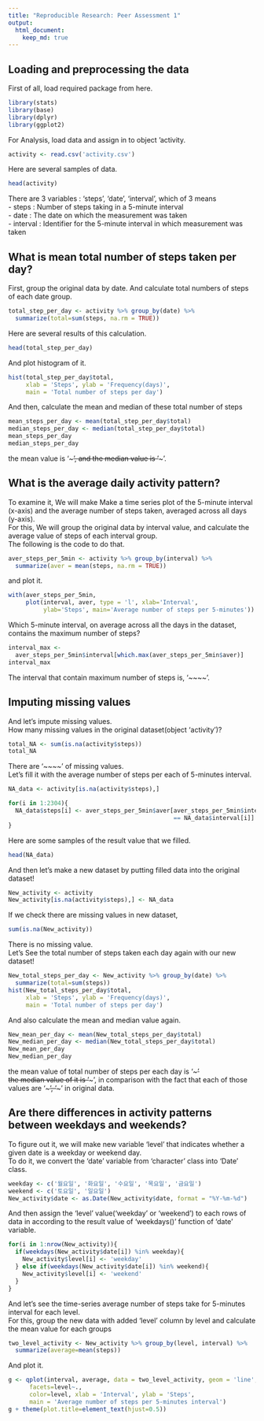 ---
title: "Reproducible Research: Peer Assessment 1"
output: 
  html_document:
    keep_md: true
---


## Loading and preprocessing the data
First of all, load required package from here.
```{r}
library(stats)
library(base)
library(dplyr)
library(ggplot2)
```

For Analysis, load data and assign in to object 'activity.
```{r}
activity <- read.csv('activity.csv')
```

Here are several samples of data.
```{r}
head(activity)
```

There are 3 variables : 'steps', 'date', 'interval', which of 3 means  
- steps : Number of steps taking in a 5-minute interval  
- date : The date on which the measurement was taken  
- interval : Identifier for the 5-minute interval in which measurement was taken


## What is mean total number of steps taken per day?
First, group the original data by date. And calculate 
total numbers of steps of each date group.

```{r}
total_step_per_day <- activity %>% group_by(date) %>% 
  summarize(total=sum(steps, na.rm = TRUE))
```

Here are several results of this calculation.
```{r}
head(total_step_per_day)
```

And plot histogram of it.
```{r}
hist(total_step_per_day$total, 
     xlab = 'Steps', ylab = 'Frequency(days)',
     main = 'Total number of steps per day')
```

And then, calculate the mean and median of these total number of steps
```{r}
mean_steps_per_day <- mean(total_step_per_day$total)
median_steps_per_day <- median(total_step_per_day$total)
mean_steps_per_day
median_steps_per_day
```

the mean value is '~~~', and the median value is '~~~'.


## What is the average daily activity pattern?
To examine it, We will make Make a time series plot of the 5-minute interval (x-axis) and the average number of steps taken, averaged across all days (y-axis).  
For this, We will group the original data by interval value, and
calculate the average value of steps of each interval group.  
The following is the code to do that.

```{r}
aver_steps_per_5min <- activity %>% group_by(interval) %>%
  summarize(aver = mean(steps, na.rm = TRUE))
```

and plot it.
```{r}
with(aver_steps_per_5min, 
     plot(interval, aver, type = 'l', xlab='Interval',
          ylab='Steps', main='Average number of steps per 5-minutes'))
```

Which 5-minute interval, on average across all the days in the dataset, contains the maximum number of steps?
```{r}
interval_max <- 
  aver_steps_per_5min$interval[which.max(aver_steps_per_5min$aver)]
interval_max
```

The interval that contain maximum number of steps is, '~~~~'.


## Imputing missing values
And let's impute missing values.  
How many missing values in the original dataset(object 'activity')?
```{r}
total_NA <- sum(is.na(activity$steps))
total_NA
```
There are '~~~~' of missing values.  
Let's fill it with the average number of steps per each of 5-minutes interval.

```{r}
NA_data <- activity[is.na(activity$steps),]

for(i in 1:2304){
  NA_data$steps[i] <- aver_steps_per_5min$aver[aver_steps_per_5min$interval 
                                               == NA_data$interval[i]]
}
```

Here are some samples of the result value that we filled.
```{r}
head(NA_data)
```

And then let's make a new dataset by putting filled data into the original dataset!
```{r}
New_activity <- activity
New_activity[is.na(activity$steps),] <- NA_data
```

If we check there are missing values in new dataset,
```{r}
sum(is.na(New_activity))
```

There is no missing value.  
Let's See the total number of steps taken each day again with our new dataset!
```{r}
New_total_steps_per_day <- New_activity %>% group_by(date) %>%
  summarize(total=sum(steps))
hist(New_total_steps_per_day$total, 
     xlab = 'Steps', ylab = 'Frequency(days)',
     main = 'Total number of steps per day')
```

And also calculate the mean and median value again.
```{r}
New_mean_per_day <- mean(New_total_steps_per_day$total)
New_median_per_day <- median(New_total_steps_per_day$total)
New_mean_per_day
New_median_per_day
```

the mean value of total number of steps per each day is '~~~'  
the median value of it is '~~~', in comparison with the fact that each of those values are '~~~', '~~~' in original data.



## Are there differences in activity patterns between weekdays and weekends?
To figure out it, we will make new variable 'level' that indicates whether a given date is a weekday or weekend day.  
To do it, we convert the 'date' variable from 'character' class into 'Date' class.
```{r}
weekday <- c('월요일', '화요일', '수요일', '목요일', '금요일')
weekend <- c('토요일', '일요일')
New_activity$date <- as.Date(New_activity$date, format = "%Y-%m-%d")
```

And then assign the 'level' value('weekday' or 'weekend') to each rows of data in according to the result value of 'weekdays()' function of 'date' variable.
```{r}
for(i in 1:nrow(New_activity)){
  if(weekdays(New_activity$date[i]) %in% weekday){
    New_activity$level[i] <- 'weekday'
  } else if(weekdays(New_activity$date[i]) %in% weekend){
    New_activity$level[i] <- 'weekend'
  }
}
```

And let's see the time-series average number of steps take for 5-minutes interval for each level.  
For this, group the new data with added 'level' column by level and calculate the mean value for each groups

```{r}
two_level_activity <- New_activity %>% group_by(level, interval) %>% 
  summarize(average=mean(steps))
```

And plot it.
```{r}
g <- qplot(interval, average, data = two_level_activity, geom = 'line',
      facets=level~., 
      color=level, xlab = 'Interval', ylab = 'Steps',
      main = 'Average number of steps per 5-minutes interval')
g + theme(plot.title=element_text(hjust=0.5))
```







